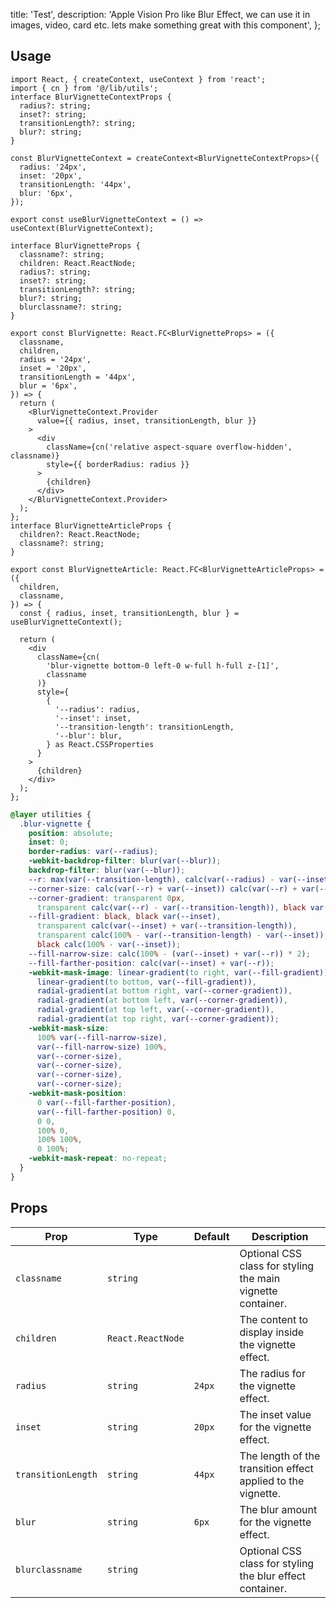   title: 'Test',
  description:
    'Apple Vision Pro like Blur Effect, we can use it in images, video, card etc. lets make something great with this component',
};

<ComponentCodePreview name='testcomponent' />

## Usage

```tsx blur-vignette.tsx
import React, { createContext, useContext } from 'react';
import { cn } from '@/lib/utils';
interface BlurVignetteContextProps {
  radius?: string;
  inset?: string;
  transitionLength?: string;
  blur?: string;
}

const BlurVignetteContext = createContext<BlurVignetteContextProps>({
  radius: '24px',
  inset: '20px',
  transitionLength: '44px',
  blur: '6px',
});

export const useBlurVignetteContext = () => useContext(BlurVignetteContext);

interface BlurVignetteProps {
  classname?: string;
  children: React.ReactNode;
  radius?: string;
  inset?: string;
  transitionLength?: string;
  blur?: string;
  blurclassname?: string;
}

export const BlurVignette: React.FC<BlurVignetteProps> = ({
  classname,
  children,
  radius = '24px',
  inset = '20px',
  transitionLength = '44px',
  blur = '6px',
}) => {
  return (
    <BlurVignetteContext.Provider
      value={{ radius, inset, transitionLength, blur }}
    >
      <div
        className={cn('relative aspect-square overflow-hidden', classname)}
        style={{ borderRadius: radius }}
      >
        {children}
      </div>
    </BlurVignetteContext.Provider>
  );
};
interface BlurVignetteArticleProps {
  children?: React.ReactNode;
  classname?: string;
}

export const BlurVignetteArticle: React.FC<BlurVignetteArticleProps> = ({
  children,
  classname,
}) => {
  const { radius, inset, transitionLength, blur } = useBlurVignetteContext();

  return (
    <div
      className={cn(
        'blur-vignette bottom-0 left-0 w-full h-full z-[1]',
        classname
      )}
      style={
        {
          '--radius': radius,
          '--inset': inset,
          '--transition-length': transitionLength,
          '--blur': blur,
        } as React.CSSProperties
      }
    >
      {children}
    </div>
  );
};
```

```css globals.css
@layer utilities {
  .blur-vignette {
    position: absolute;
    inset: 0;
    border-radius: var(--radius);
    -webkit-backdrop-filter: blur(var(--blur));
    backdrop-filter: blur(var(--blur));
    --r: max(var(--transition-length), calc(var(--radius) - var(--inset)));
    --corner-size: calc(var(--r) + var(--inset)) calc(var(--r) + var(--inset));
    --corner-gradient: transparent 0px,
      transparent calc(var(--r) - var(--transition-length)), black var(--r);
    --fill-gradient: black, black var(--inset),
      transparent calc(var(--inset) + var(--transition-length)),
      transparent calc(100% - var(--transition-length) - var(--inset)),
      black calc(100% - var(--inset));
    --fill-narrow-size: calc(100% - (var(--inset) + var(--r)) * 2);
    --fill-farther-position: calc(var(--inset) + var(--r));
    -webkit-mask-image: linear-gradient(to right, var(--fill-gradient)),
      linear-gradient(to bottom, var(--fill-gradient)),
      radial-gradient(at bottom right, var(--corner-gradient)),
      radial-gradient(at bottom left, var(--corner-gradient)),
      radial-gradient(at top left, var(--corner-gradient)),
      radial-gradient(at top right, var(--corner-gradient));
    -webkit-mask-size:
      100% var(--fill-narrow-size),
      var(--fill-narrow-size) 100%,
      var(--corner-size),
      var(--corner-size),
      var(--corner-size),
      var(--corner-size);
    -webkit-mask-position:
      0 var(--fill-farther-position),
      var(--fill-farther-position) 0,
      0 0,
      100% 0,
      100% 100%,
      0 100%;
    -webkit-mask-repeat: no-repeat;
  }
}
```

## Props

| Prop               | Type              | Default | Description                                                  |
| ------------------ | ----------------- | ------- | ------------------------------------------------------------ |
| `classname`        | `string`          |         | Optional CSS class for styling the main vignette container.  |
| `children`         | `React.ReactNode` |         | The content to display inside the vignette effect.           |
| `radius`           | `string`          | `24px`  | The radius for the vignette effect.                          |
| `inset`            | `string`          | `20px`  | The inset value for the vignette effect.                     |
| `transitionLength` | `string`          | `44px`  | The length of the transition effect applied to the vignette. |
| `blur`             | `string`          | `6px`   | The blur amount for the vignette effect.                     |
| `blurclassname`    | `string`          |         | Optional CSS class for styling the blur effect container.    |

